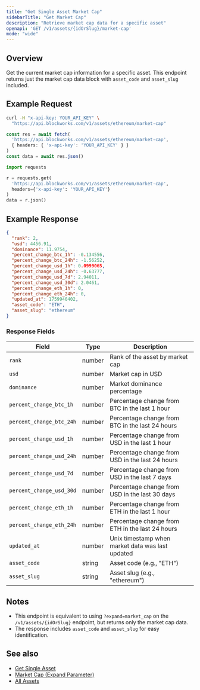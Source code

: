 ```yaml
---
title: "Get Single Asset Market Cap"
sidebarTitle: "Get Market Cap"
description: "Retrieve market cap data for a specific asset"
openapi: 'GET /v1/assets/{idOrSlug}/market-cap'
mode: "wide"
---
```


## Overview

Get the current market cap information for a specific asset. This endpoint returns just the market cap data block with `asset_code` and `asset_slug` included.

## Example Request

<CodeGroup>

```bash cURL
curl -H "x-api-key: YOUR_API_KEY" \
  "https://api.blockworks.com/v1/assets/ethereum/market-cap"
```

```typescript TypeScript
const res = await fetch(
  'https://api.blockworks.com/v1/assets/ethereum/market-cap',
  { headers: { 'x-api-key': 'YOUR_API_KEY' } }
)
const data = await res.json()
```

```python Python
import requests

r = requests.get(
  'https://api.blockworks.com/v1/assets/ethereum/market-cap',
  headers={'x-api-key': 'YOUR_API_KEY'}
)
data = r.json()
```

</CodeGroup>

## Example Response

```json
{
  "rank": 2,
  "usd": 4456.91,
  "dominance": 11.9754,
  "percent_change_btc_1h": -0.134556,
  "percent_change_btc_24h": -1.56252,
  "percent_change_usd_1h": 0.0999065,
  "percent_change_usd_24h": -0.63777,
  "percent_change_usd_7d": 2.94011,
  "percent_change_usd_30d": 2.0461,
  "percent_change_eth_1h": 0,
  "percent_change_eth_24h": 0,
  "updated_at": 1759940402,
  "asset_code": "ETH",
  "asset_slug": "ethereum"
}
```

### Response Fields

| Field | Type | Description |
|---|---|---|
| `rank` | number | Rank of the asset by market cap |
| `usd` | number | Market cap in USD |
| `dominance` | number | Market dominance percentage |
| `percent_change_btc_1h` | number | Percentage change from BTC in the last 1 hour |
| `percent_change_btc_24h` | number | Percentage change from BTC in the last 24 hours |
| `percent_change_usd_1h` | number | Percentage change from USD in the last 1 hour |
| `percent_change_usd_24h` | number | Percentage change from USD in the last 24 hours |
| `percent_change_usd_7d` | number | Percentage change from USD in the last 7 days |
| `percent_change_usd_30d` | number | Percentage change from USD in the last 30 days |
| `percent_change_eth_1h` | number | Percentage change from ETH in the last 1 hour |
| `percent_change_eth_24h` | number | Percentage change from ETH in the last 24 hours |
| `updated_at` | number | Unix timestamp when market data was last updated |
| `asset_code` | string | Asset code (e.g., "ETH") |
| `asset_slug` | string | Asset slug (e.g., "ethereum") |

## Notes

- This endpoint is equivalent to using `?expand=market_cap` on the `/v1/assets/{idOrSlug}` endpoint, but returns only the market cap data.
- The response includes `asset_code` and `asset_slug` for easy identification.

## See also

- [Get Single Asset](/api-reference/assets/get-single)
- [Market Cap (Expand Parameter)](/api-reference/assets/expand/market_cap)
- [All Assets](/api-reference/assets/list)
